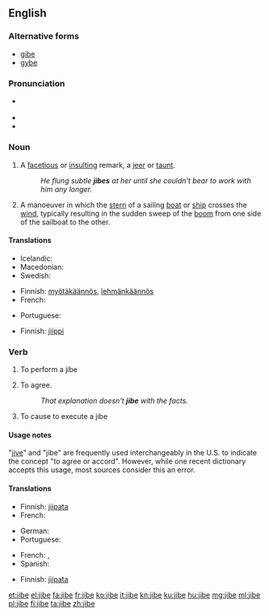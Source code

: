 ==English==
{{wikipedia}}

===Alternative forms===
* [[gibe]]
* [[gybe]]

===Pronunciation===
* {{a|UK}} {{IPA|/ˈdʒaɪb/}}
* {{rhymes|aɪb}}
* {{rhymes|ɪb}}

===Noun===
{{en-noun}}

# A [[facetious]] or [[insult]]ing remark, a [[jeer]] or [[taunt]].
#: ''He flung subtle '''jibes''' at her until she couldn't bear to work with him any longer.''
# {{context|nautical|lang=en}} A manoeuver in which the [[stern]] of a sailing [[boat]] or [[ship]] crosses the [[wind]], typically resulting in the sudden sweep of the [[boom]] from one side of the sailboat to the other.

====Translations====
{{trans-top|facetious or insulting remark}}
* Icelandic: {{t+|is|hnjóðsyrði|n}}
* Macedonian: {{t|mk|потсмев|m|tr=pótsmev|sc=Cyrl}}
* Swedish: {{t|sv|gipp|n|c}}
{{trans-mid}}
{{trans-bottom}}

{{trans-top|sailing manoeuver}}
* Finnish: [[myötäkäännös]], [[lehmänkäännös]]
* French: {{t+|fr|empannage|m}}
{{trans-mid}}
* Portuguese: {{t+|pt|cambada|f}}
{{trans-bottom}}

{{trans-top|sudden sweep of a boom of a sailboat}}
* Finnish: [[jiippi]]
{{trans-mid}}
{{trans-bottom}}

===Verb===
{{en-verb|jib|es}}

# {{context|intransitive|nautical|lang=en}} To perform a jibe
# {{context|intransitive|lang=en}} To agree.
#: ''That explanation doesn't '''jibe''' with the facts.''
# {{context|transitive|nautical|lang=en}} To cause to execute a jibe

====Usage notes====
"[[jive]]" and "jibe" are frequently used interchangeably in the U.S. to indicate the concept "to agree or accord". However, while one recent dictionary accepts this usage, most sources consider this an error.

====Translations====
{{trans-top|to perform a jibe}}
* Finnish: [[jiipata]]
* French: {{t+|fr|empanner}}
{{trans-mid}}
* German: {{t+|de|kreuzen}}
* Portuguese: {{t+|pt|cambar}}
{{trans-bottom}}

{{trans-top|agree}}
* French: {{t+|fr|s'accorder}}, {{t+|fr|se mettre d'accord}}
* Spanish: {{t+|es|concordar}}
{{trans-mid}}
{{trans-bottom}}

{{trans-top|to cause to execute a jibe}}
* Finnish: [[jiipata]]
{{trans-mid}}
{{trans-bottom}}

[[et:jibe]]
[[el:jibe]]
[[fa:jibe]]
[[fr:jibe]]
[[ko:jibe]]
[[it:jibe]]
[[kn:jibe]]
[[ku:jibe]]
[[hu:jibe]]
[[mg:jibe]]
[[ml:jibe]]
[[pl:jibe]]
[[fi:jibe]]
[[ta:jibe]]
[[zh:jibe]]